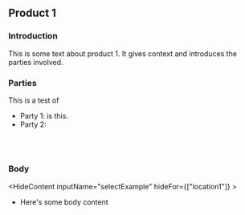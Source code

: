 
<CardSection id="product1TemplateTest">

## Product 1

### Introduction

This is some text about product 1. It gives context and introduces the parties involved.

### Parties

This is a test of

- Party 1: <DynamicTemplateContent inputName="checkboxExample" condition="a_body" /> is this.
- Party 2: <DynamicUserContent inputName="textExample" />

<br />

# <DynamicTemplateContent inputName="checkboxExample" condition="b_header" />
<DynamicUserContent inputName="textExample" emptySize="xxlarge" />

### Body
<HideContent inputName="selectExample" hideFor={["location1"]} >
- Here's some body content
</HideContent>

</CardSection>
